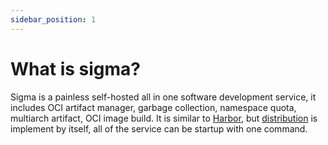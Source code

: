 ```yaml
---
sidebar_position: 1
---
```


# What is sigma?

Sigma is a painless self-hosted all in one software development service, it includes OCI artifact manager, garbage collection, namespace quota, multiarch artifact, OCI image build. It is similar to [Harbor](https://goharbor.io/), but [distribution](https://github.com/distribution/distribution) is implement by itself, all of the service can be startup with one command.
